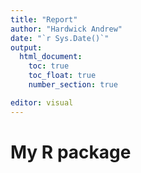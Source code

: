 ```yaml
---
title: "Report"
author: "Hardwick Andrew"
date: "`r Sys.Date()`"
output:
  html_document:
    toc: true
    toc_float: true
    number_section: true

editor: visual
---
```


# My R package
